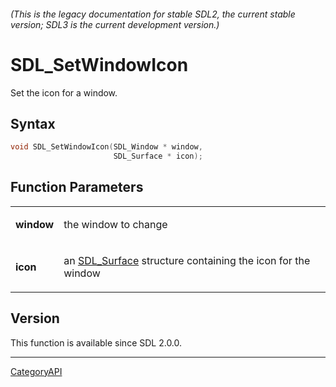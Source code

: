 ====== (This is the legacy documentation for stable SDL2, the current stable version; SDL3 is the current development version.) ======
= SDL_SetWindowIcon =

Set the icon for a window.

== Syntax ==

<syntaxhighlight lang='c'>
void SDL_SetWindowIcon(SDL_Window * window,
                       SDL_Surface * icon);
</syntaxhighlight>

== Function Parameters ==

{|
|'''window'''
|the window to change
|-
|'''icon'''
|an [[SDL_Surface]] structure containing the icon for the window
|}

== Version ==

This function is available since SDL 2.0.0.

----
[[CategoryAPI]]


